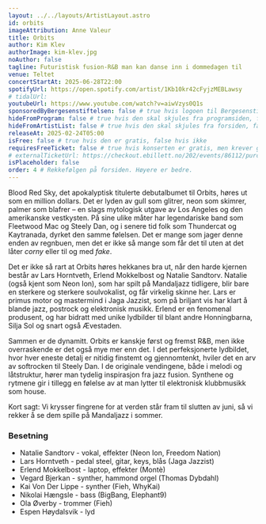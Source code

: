 ```yaml
---
layout: ../../layouts/ArtistLayout.astro
id: orbits
imageAttribution: Anne Valeur
title: Orbits
author: Kim Klev
authorImage: kim-klev.jpg
noAuthor: false
tagline: Futuristisk fusion-R&B man kan danse inn i dommedagen til
venue: Teltet
concertStartAt: 2025-06-28T22:00
spotifyUrl: https://open.spotify.com/artist/1Kb10kr42cFyjzMEBLawsy
# tidalUrl:
youtubeUrl: https://www.youtube.com/watch?v=aiwVzys0Q1s
sponsoredByBergesenstiftelsen: false # true hvis logoen til Bergesenstiftelsen skal vises, false hvis ikke
hideFromProgram: false # true hvis den skal skjules fra programsiden, false hvis den skal vises
hideFromArtistList: false # true hvis den skal skjules fra forsiden, false hvis den skal vises
releaseAt: 2025-02-24T05:00
isFree: false # true hvis den er gratis, false hvis ikke
requiresFreeTicket: false # true hvis konserten er gratis, men krever gratisbillett
# externalTicketUrl: https://checkout.ebillett.no/202/events/86112/purchase/setup
isPlaceholder: false
order: 4 # Rekkefølgen på forsiden. Høyere er bedre.
---
```


Blood Red Sky, det apokalyptisk titulerte debutalbumet til Orbits, høres ut som en million dollars. Det er lyden av gull som glitrer, neon som skimrer, palmer som blafrer – en slags mytologisk utgave av Los Angeles og den amerikanske vestkysten. På sine ulike måter har legendariske band som Fleetwood Mac og Steely Dan, og i senere tid folk som Thundercat og Kaytranada, dyrket den samme følelsen. Det er mange som jager denne enden av regnbuen, men det er ikke så mange som får det til uten at det låter _corny_ eller til og med _fake_.

Det er ikke så rart at Orbits høres hekkanes bra ut, når den harde kjernen består av Lars Horntveth, Erlend Mokkelbost og Natalie Sandtorv. Natalie (også kjent som Neon Ion), som har spilt på Mandaljazz tidligere, blir bare en sterkere og sterkere soulvokalist, og får virkelig skinne her. Lars er primus motor og mastermind i Jaga Jazzist, som på briljant vis har klart å blande jazz, postrock og elektronisk musikk. Erlend er en fenomenal produsent, og har bidratt med unike lydbilder til blant andre Honningbarna, Silja Sol og snart også Ævestaden.

Sammen er de dynamitt. Orbits er kanskje først og fremst R&B, men ikke overraskende er det også mye mer enn det. I det perfeksjonerte lydbildet, hvor hver eneste detalj er nitidig finstemt og gjennomtenkt, hviler det en arv av softrocken til Steely Dan. I de originale vendingene, både i melodi og låtstruktur, hører man tydelig inspirasjon fra jazz fusion. Synthene og rytmene gir i tillegg en følelse av at man lytter til elektronisk klubbmusikk som house.

Kort sagt: Vi krysser fingrene for at verden står fram til slutten av juni, så vi rekker å se dem spille på Mandaljazz i sommer.

### Besetning

- Natalie Sandtorv - vokal, effekter (Neon Ion, Freedom Nation)
- Lars Horntveth - pedal steel, gitar, keys, blås (Jaga Jazzist)
- Erlend Mokkelbost - laptop, effekter (Montè)
- Vegard Bjerkan - synther, hammond orgel (Thomas Dybdahl)
- Kai Von Der Lippe - synther (Fieh, WhyKai)
- Nikolai Hængsle - bass (BigBang, Elephant9)
- Ola Øverby - trommer (Fieh)
- Espen Høydalsvik - lyd
